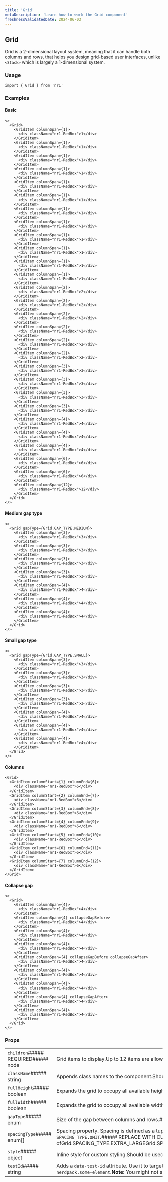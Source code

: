 ```yaml
---
title: 'Grid'
metaDescription: 'Learn how to work the Grid component'
freshnessValidatedDate: 2024-06-03
---
```

## Grid

Grid is a 2-dimensional layout system, meaning that it can handle both columns and rows, that helps you design grid-based user interfaces, unlike `<Stack>` which is largely a 1-dimensional system.

### Usage

```
import { Grid } from 'nr1'
```



### Examples

#### Basic

```
<>
  <Grid>
    <GridItem columnSpan={1}>
      <div className="nr1-RedBox">1</div>
    </GridItem>
    <GridItem columnSpan={1}>
      <div className="nr1-RedBox">1</div>
    </GridItem>
    <GridItem columnSpan={1}>
      <div className="nr1-RedBox">1</div>
    </GridItem>
    <GridItem columnSpan={1}>
      <div className="nr1-RedBox">1</div>
    </GridItem>
    <GridItem columnSpan={1}>
      <div className="nr1-RedBox">1</div>
    </GridItem>
    <GridItem columnSpan={1}>
      <div className="nr1-RedBox">1</div>
    </GridItem>
    <GridItem columnSpan={1}>
      <div className="nr1-RedBox">1</div>
    </GridItem>
    <GridItem columnSpan={1}>
      <div className="nr1-RedBox">1</div>
    </GridItem>
    <GridItem columnSpan={1}>
      <div className="nr1-RedBox">1</div>
    </GridItem>
    <GridItem columnSpan={1}>
      <div className="nr1-RedBox">1</div>
    </GridItem>
    <GridItem columnSpan={1}>
      <div className="nr1-RedBox">1</div>
    </GridItem>
    <GridItem columnSpan={1}>
      <div className="nr1-RedBox">1</div>
    </GridItem>
    <GridItem columnSpan={2}>
      <div className="nr1-RedBox">2</div>
    </GridItem>
    <GridItem columnSpan={2}>
      <div className="nr1-RedBox">2</div>
    </GridItem>
    <GridItem columnSpan={2}>
      <div className="nr1-RedBox">2</div>
    </GridItem>
    <GridItem columnSpan={2}>
      <div className="nr1-RedBox">2</div>
    </GridItem>
    <GridItem columnSpan={2}>
      <div className="nr1-RedBox">2</div>
    </GridItem>
    <GridItem columnSpan={2}>
      <div className="nr1-RedBox">2</div>
    </GridItem>
    <GridItem columnSpan={3}>
      <div className="nr1-RedBox">3</div>
    </GridItem>
    <GridItem columnSpan={3}>
      <div className="nr1-RedBox">3</div>
    </GridItem>
    <GridItem columnSpan={3}>
      <div className="nr1-RedBox">3</div>
    </GridItem>
    <GridItem columnSpan={3}>
      <div className="nr1-RedBox">3</div>
    </GridItem>
    <GridItem columnSpan={4}>
      <div className="nr1-RedBox">4</div>
    </GridItem>
    <GridItem columnSpan={4}>
      <div className="nr1-RedBox">4</div>
    </GridItem>
    <GridItem columnSpan={4}>
      <div className="nr1-RedBox">4</div>
    </GridItem>
    <GridItem columnSpan={6}>
      <div className="nr1-RedBox">6</div>
    </GridItem>
    <GridItem columnSpan={6}>
      <div className="nr1-RedBox">6</div>
    </GridItem>
    <GridItem columnSpan={12}>
      <div className="nr1-RedBox">12</div>
    </GridItem>
  </Grid>
</>
```



#### Medium gap type

```
<>
  <Grid gapType={Grid.GAP_TYPE.MEDIUM}>
    <GridItem columnSpan={3}>
      <div className="nr1-RedBox">3</div>
    </GridItem>
    <GridItem columnSpan={3}>
      <div className="nr1-RedBox">3</div>
    </GridItem>
    <GridItem columnSpan={3}>
      <div className="nr1-RedBox">3</div>
    </GridItem>
    <GridItem columnSpan={3}>
      <div className="nr1-RedBox">3</div>
    </GridItem>
    <GridItem columnSpan={4}>
      <div className="nr1-RedBox">4</div>
    </GridItem>
    <GridItem columnSpan={4}>
      <div className="nr1-RedBox">4</div>
    </GridItem>
    <GridItem columnSpan={4}>
      <div className="nr1-RedBox">4</div>
    </GridItem>
  </Grid>
</>
```



#### Small gap type

```
<>
  <Grid gapType={Grid.GAP_TYPE.SMALL}>
    <GridItem columnSpan={3}>
      <div className="nr1-RedBox">3</div>
    </GridItem>
    <GridItem columnSpan={3}>
      <div className="nr1-RedBox">3</div>
    </GridItem>
    <GridItem columnSpan={3}>
      <div className="nr1-RedBox">3</div>
    </GridItem>
    <GridItem columnSpan={3}>
      <div className="nr1-RedBox">3</div>
    </GridItem>
    <GridItem columnSpan={4}>
      <div className="nr1-RedBox">4</div>
    </GridItem>
    <GridItem columnSpan={4}>
      <div className="nr1-RedBox">4</div>
    </GridItem>
    <GridItem columnSpan={4}>
      <div className="nr1-RedBox">4</div>
    </GridItem>
  </Grid>
</>
```



#### Columns

```
<Grid>
  <GridItem columnStart={1} columnEnd={6}>
    <div className="nr1-RedBox">6</div>
  </GridItem>
  <GridItem columnStart={2} columnEnd={7}>
    <div className="nr1-RedBox">6</div>
  </GridItem>
  <GridItem columnStart={3} columnEnd={8}>
    <div className="nr1-RedBox">6</div>
  </GridItem>
  <GridItem columnStart={4} columnEnd={9}>
    <div className="nr1-RedBox">6</div>
  </GridItem>
  <GridItem columnStart={5} columnEnd={10}>
    <div className="nr1-RedBox">6</div>
  </GridItem>
  <GridItem columnStart={6} columnEnd={11}>
    <div className="nr1-RedBox">6</div>
  </GridItem>
  <GridItem columnStart={7} columnEnd={12}>
    <div className="nr1-RedBox">6</div>
  </GridItem>
</Grid>
```



#### Collapse gap

```
<>
  <Grid>
    <GridItem columnSpan={4}>
      <div className="nr1-RedBox">4</div>
    </GridItem>
    <GridItem columnSpan={4} collapseGapBefore>
      <div className="nr1-RedBox">4</div>
    </GridItem>
    <GridItem columnSpan={4}>
      <div className="nr1-RedBox">4</div>
    </GridItem>
    <GridItem columnSpan={4}>
      <div className="nr1-RedBox">4</div>
    </GridItem>
    <GridItem columnSpan={4} collapseGapBefore collapseGapAfter>
      <div className="nr1-RedBox">4</div>
    </GridItem>
    <GridItem columnSpan={4}>
      <div className="nr1-RedBox">4</div>
    </GridItem>
    <GridItem columnSpan={4}>
      <div className="nr1-RedBox">4</div>
    </GridItem>
    <GridItem columnSpan={4} collapseGapAfter>
      <div className="nr1-RedBox">4</div>
    </GridItem>
    <GridItem columnSpan={4}>
      <div className="nr1-RedBox">4</div>
    </GridItem>
  </Grid>
</>
```



### Props

|                                    |                                                                                                                                                                                                                                                                                                                                                                                                                                                |
| ---------------------------------- | ---------------------------------------------------------------------------------------------------------------------------------------------------------------------------------------------------------------------------------------------------------------------------------------------------------------------------------------------------------------------------------------------------------------------------------------------- |
| `children`##### REQUIRED##### node | Grid items to display.Up to 12 items are allowed.                                                                                                                                                                                                                                                                                                                                                                                              |
| `className`##### string            | Appends class names to the component.Should be used only for positioning and spacing purposes.                                                                                                                                                                                                                                                                                                                                                 |
| `fullHeight`##### boolean          | Expands the grid to occupy all available height.                                                                                                                                                                                                                                                                                                                                                                                               |
| `fullWidth`##### boolean           | Expands the grid to occupy all available width.                                                                                                                                                                                                                                                                                                                                                                                                |
| `gapType`##### enum                | Size of the gap between columns and rows.##### REPLACE WITH CUSTOM COMPONENT&lt;One ofGrid.GAP_TYPE.MEDIUMGrid.GAP_TYPE.SMALL>                                                                                                                                                                                                                                                                                                                 |
| `spacingType`##### enum\[]         | Spacing property. Spacing is defined as a tuple of zero to four values, which follow the same conventions as CSS properties like `margin` or `padding`. To omit a value, use `SPACING_TYPE.OMIT`.##### REPLACE WITH CUSTOM COMPONENT&lt;Array of##### REPLACE WITH CUSTOM COMPONENT&lt;One ofGrid.SPACING_TYPE.EXTRA_LARGEGrid.SPACING_TYPE.LARGEGrid.SPACING_TYPE.MEDIUMGrid.SPACING_TYPE.NONEGrid.SPACING_TYPE.OMITGrid.SPACING_TYPE.SMALL>> |
| `style`##### object                | Inline style for custom styling.Should be used only for positioning and spacing purposes.                                                                                                                                                                                                                                                                                                                                                      |
| `testId`##### string               | Adds a `data-test-id` attribute. Use it to target the component in unit and E2E tests.For a test id to be valid, prefix it with your nerdpack id, followed up by a dot.For example, `my-nerdpack.some-element`.**Note:** You might not see `data-test-id` attributes as they are removed from the DOM, to debug them pass a `e2e-test` query parameter to the URL.                                                                             |